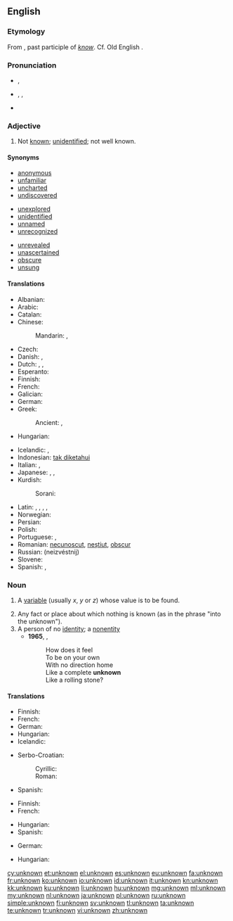 ==English==

===Etymology===
From {{prefix|un|known|lang=en}}, past participle of ''[[know]]''. Cf. Old English {{term|ungecnawen|lang=ang}}.

===Pronunciation===
* {{a|UK}} {{IPA|/ʌnˈnəʊn/}}, {{X-SAMPA|/Vn"n@Un/}}
* {{a|US}} {{enPR|ŭn-nōnʹ}}, {{IPA|/ʌnˈnoʊn/}}, {{X-SAMPA|/Vn"noUn/}}
* {{audio|en-us-unknown.ogg|Audio (US)}}

===Adjective===
{{en-adj|-}}

# Not [[known]]; [[unidentified]]; not well known.

====Synonyms====
{{top3}}
* [[anonymous]]
* [[unfamiliar]]
* [[uncharted]]
* [[undiscovered]]
{{mid3}}
* [[unexplored]]
* [[unidentified]]
* [[unnamed]]
* [[unrecognized]]
{{mid3}}
* [[unrevealed]]
* [[unascertained]]
* [[obscure]]
* [[unsung]]
{{bottom}}

====Translations====
{{trans-top|not known}}
* Albanian: {{t-|sq|panjohur}}
* Arabic: {{t-|ar|مجهول|tr=majhūl|sc=Arab}}
* Catalan: {{t+|ca|desconegut}}
* Chinese:
*: Mandarin: {{t|cmn|未知|tr=wèizhī|sc=Hani}}, {{t|cmn|不明|tr=bùmíng|sc=Hani}}
* Czech: {{t-|cs|neznámý|m}}
* Danish: {{t-|da|ubekendt}},  {{t-|da|ukendt}}
* Dutch: {{t+|nl|onbekend}}, {{t-|nl|ongekend}}, {{t-|nl|ongeweten}}
* Esperanto: {{t-|eo|nekonata}}
* Finnish: {{t+|fi|tuntematon}}
* French: {{t+|fr|inconnu}}
* Galician: {{t+|gl|descoñecido}}
* German: {{t+|de|unbekannt}}
* Greek:
*: Ancient: {{tø|grc|ἄγνωστος|tr=agnōstos|sc=polytonic}}, {{tø|grc|ἄγνωτος|tr=agnōtos|sc=polytonic}}
* Hungarian: {{t+|hu|ismeretlen}}
{{trans-mid}}
* Icelandic: {{t+|is|óþekktur|m}}, {{t-|is|ókunnur|m}}
* Indonesian: [[tak diketahui]]
* Italian: {{t-|it|ignoto}}, {{t+|it|sconosciuto}}
* Japanese: {{t+|ja|未知|tr=みち, michi|sc=Jpan}}, {{t+|ja|不明|tr=ふめい, fumei|sc=Jpan}}, {{t-|ja|知らない|tr=しらない, shiranai|sc=Jpan}}
* Kurdish:
*: Sorani: {{t|ku|sc=ku-Arab|نه‌ناسراو}}
* Latin: {{t-|la|incognitus}}, {{t-|la|ignoratus}}, {{t-|la|ignotus}}, {{t-|la|nescitus}}, {{t+|la|obscurus}}
* Norwegian: {{t-|no|ukjent}}
* Persian: {{t+|fa|مجهول|tr=najhul|sc=fa-Arab}}
* Polish: {{t+|pl|nieznany}}
* Portuguese: {{t+|pt|desconhecido|m}},  {{t-|pt|desconhecida|f}}
* Romanian: [[necunoscut]], [[neștiut]], [[obscur]]
* Russian: {{t+|ru|неизвестный}} (neizvéstnij)
* Slovene: {{t-|sl|neznano}}
* Spanish: {{t+|es|ignoto}}, {{t-|es|desconocido}}
{{trans-bottom}}

===Noun===
{{en-noun}}

# {{context|algebra|lang=en}} A [[variable]] (usually ''x'', ''y'' or ''z'') whose value is to be found.
# Any fact or place about which nothing is known (as in the phrase "into the unknown").
# A person of no [[identity]]; a [[nonentity]]
#* '''1965''', {{w|Bob Dylan}}, {{w|Like a Rolling Stone}}
#*: How does it feel
#*: To be on your own
#*: With no direction home
#*: Like a complete '''unknown'''
#*: Like a rolling stone?

====Translations====
{{trans-top|variable}}
* Finnish: {{t+|fi|tuntematon}}
* French: {{t+|fr|inconnue|f}}
* German: {{t+|de|Unbekannte|f}}
* Hungarian: {{t+|hu|ismeretlen}}
* Icelandic: {{t-|is|óþekkt stærð|f}}
{{trans-mid}}
* Serbo-Croatian:
*: Cyrillic: {{t-|sh|непозната|f|sc=Cyrl}}
*: Roman: {{t-|sh|nepoznata|f}}
* Spanish: {{t|es|incógnita|f}}
{{trans-bottom}}

{{trans-top|fact or place}}
* Finnish: {{t+|fi|tuntematon}}
* French: {{t+|fr|inconnu|m}}
{{trans-mid}}
* Hungarian: {{t+|hu|ismeretlen}}
* Spanish: {{t|es|desconocido|m}}
{{trans-bottom}}

{{trans-top|person of no identity}}
* German: {{t+|de|Unbekannter|m}}
{{trans-mid}}
* Hungarian: {{t+|hu|idegen}}
{{trans-bottom}}

[[cy:unknown]]
[[et:unknown]]
[[el:unknown]]
[[es:unknown]]
[[eu:unknown]]
[[fa:unknown]]
[[fr:unknown]]
[[ko:unknown]]
[[io:unknown]]
[[id:unknown]]
[[it:unknown]]
[[kn:unknown]]
[[kk:unknown]]
[[ku:unknown]]
[[li:unknown]]
[[hu:unknown]]
[[mg:unknown]]
[[ml:unknown]]
[[my:unknown]]
[[nl:unknown]]
[[ja:unknown]]
[[pl:unknown]]
[[ru:unknown]]
[[simple:unknown]]
[[fi:unknown]]
[[sv:unknown]]
[[tl:unknown]]
[[ta:unknown]]
[[te:unknown]]
[[tr:unknown]]
[[vi:unknown]]
[[zh:unknown]]